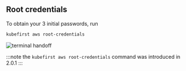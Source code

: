 ## Root credentials

To obtain your 3 initial passwords, run

```bash
kubefirst aws root-credentials
```

![terminal handoff](../../../img/common/kubefirst/root-credentials.png)

:::note the `kubefirst aws root-credentials` command was introduced in 2.0.1
:::

